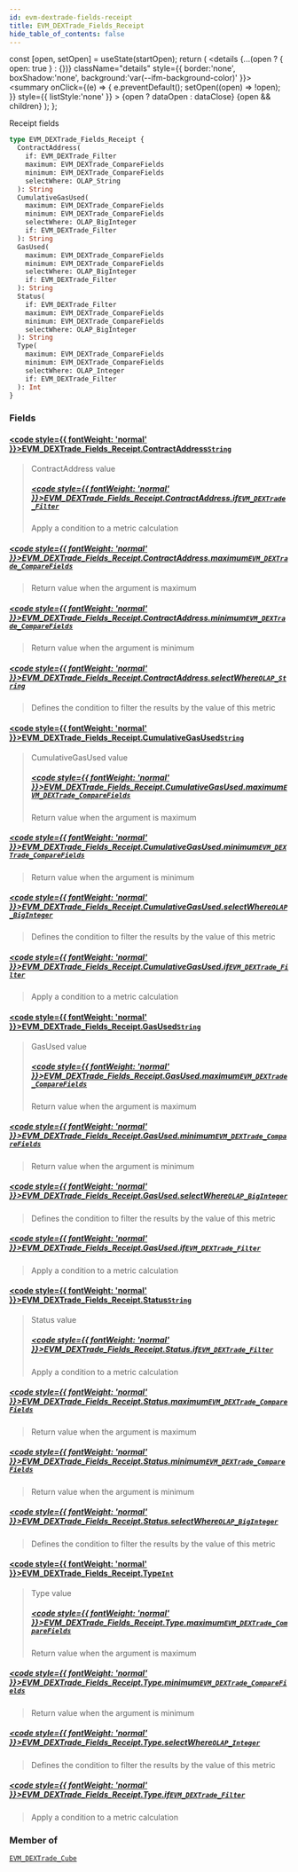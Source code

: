 ```yaml
---
id: evm-dextrade-fields-receipt
title: EVM_DEXTrade_Fields_Receipt
hide_table_of_contents: false
---
```







  const [open, setOpen] = useState(startOpen);
  return (
    <details {...(open ? { open: true } : {})} className="details" style={{ border:'none', boxShadow:'none', background:'var(--ifm-background-color)' }}>
      <summary
        onClick={(e) => {
          e.preventDefault();
          setOpen((open) => !open);
        }}
        style={{ listStyle:'none' }}
      >
      {open ? dataOpen : dataClose}
      </summary>
      {open && children}
    </details>
  );
};








Receipt fields


```graphql
type EVM_DEXTrade_Fields_Receipt {
  ContractAddress(
    if: EVM_DEXTrade_Filter
    maximum: EVM_DEXTrade_CompareFields
    minimum: EVM_DEXTrade_CompareFields
    selectWhere: OLAP_String
  ): String
  CumulativeGasUsed(
    maximum: EVM_DEXTrade_CompareFields
    minimum: EVM_DEXTrade_CompareFields
    selectWhere: OLAP_BigInteger
    if: EVM_DEXTrade_Filter
  ): String
  GasUsed(
    maximum: EVM_DEXTrade_CompareFields
    minimum: EVM_DEXTrade_CompareFields
    selectWhere: OLAP_BigInteger
    if: EVM_DEXTrade_Filter
  ): String
  Status(
    if: EVM_DEXTrade_Filter
    maximum: EVM_DEXTrade_CompareFields
    minimum: EVM_DEXTrade_CompareFields
    selectWhere: OLAP_BigInteger
  ): String
  Type(
    maximum: EVM_DEXTrade_CompareFields
    minimum: EVM_DEXTrade_CompareFields
    selectWhere: OLAP_Integer
    if: EVM_DEXTrade_Filter
  ): Int
}
```




### Fields

#### [<code style={{ fontWeight: 'normal' }}>EVM_DEXTrade_Fields_Receipt.<b>ContractAddress</b></code>](#)<Bullet />[`String`](/docs/graphql-reference/scalars/string) <Badge class="badge badge--secondary" text="scalar"/> 
> 
> 
> ContractAddress value
> ##### [<code style={{ fontWeight: 'normal' }}>EVM_DEXTrade_Fields_Receipt.ContractAddress.<b>if</b></code>](#)<Bullet />[`EVM_DEXTrade_Filter`](/docs/graphql-reference/inputs/evm-dextrade-filter) <Badge class="badge badge--secondary" text="input"/> 
> 
> 
> Apply a condition to a metric calculation
> 

##### [<code style={{ fontWeight: 'normal' }}>EVM_DEXTrade_Fields_Receipt.ContractAddress.<b>maximum</b></code>](#)<Bullet />[`EVM_DEXTrade_CompareFields`](/docs/graphql-reference/enums/evm-dextrade-compare-fields) <Badge class="badge badge--secondary" text="enum"/> 
> 
> 
> Return value when the argument is maximum
> 

##### [<code style={{ fontWeight: 'normal' }}>EVM_DEXTrade_Fields_Receipt.ContractAddress.<b>minimum</b></code>](#)<Bullet />[`EVM_DEXTrade_CompareFields`](/docs/graphql-reference/enums/evm-dextrade-compare-fields) <Badge class="badge badge--secondary" text="enum"/> 
> 
> 
> Return value when the argument is minimum
> 

##### [<code style={{ fontWeight: 'normal' }}>EVM_DEXTrade_Fields_Receipt.ContractAddress.<b>selectWhere</b></code>](#)<Bullet />[`OLAP_String`](/docs/graphql-reference/inputs/olap-string) <Badge class="badge badge--secondary" text="input"/> 
> 
> 
> Defines the condition to filter the results by the value of this metric
> 

#### [<code style={{ fontWeight: 'normal' }}>EVM_DEXTrade_Fields_Receipt.<b>CumulativeGasUsed</b></code>](#)<Bullet />[`String`](/docs/graphql-reference/scalars/string) <Badge class="badge badge--secondary" text="scalar"/> 
> 
> 
> CumulativeGasUsed value
> ##### [<code style={{ fontWeight: 'normal' }}>EVM_DEXTrade_Fields_Receipt.CumulativeGasUsed.<b>maximum</b></code>](#)<Bullet />[`EVM_DEXTrade_CompareFields`](/docs/graphql-reference/enums/evm-dextrade-compare-fields) <Badge class="badge badge--secondary" text="enum"/> 
> 
> 
> Return value when the argument is maximum
> 

##### [<code style={{ fontWeight: 'normal' }}>EVM_DEXTrade_Fields_Receipt.CumulativeGasUsed.<b>minimum</b></code>](#)<Bullet />[`EVM_DEXTrade_CompareFields`](/docs/graphql-reference/enums/evm-dextrade-compare-fields) <Badge class="badge badge--secondary" text="enum"/> 
> 
> 
> Return value when the argument is minimum
> 

##### [<code style={{ fontWeight: 'normal' }}>EVM_DEXTrade_Fields_Receipt.CumulativeGasUsed.<b>selectWhere</b></code>](#)<Bullet />[`OLAP_BigInteger`](/docs/graphql-reference/inputs/olap-big-integer) <Badge class="badge badge--secondary" text="input"/> 
> 
> 
> Defines the condition to filter the results by the value of this metric
> 

##### [<code style={{ fontWeight: 'normal' }}>EVM_DEXTrade_Fields_Receipt.CumulativeGasUsed.<b>if</b></code>](#)<Bullet />[`EVM_DEXTrade_Filter`](/docs/graphql-reference/inputs/evm-dextrade-filter) <Badge class="badge badge--secondary" text="input"/> 
> 
> 
> Apply a condition to a metric calculation
> 

#### [<code style={{ fontWeight: 'normal' }}>EVM_DEXTrade_Fields_Receipt.<b>GasUsed</b></code>](#)<Bullet />[`String`](/docs/graphql-reference/scalars/string) <Badge class="badge badge--secondary" text="scalar"/> 
> 
> 
> GasUsed value
> ##### [<code style={{ fontWeight: 'normal' }}>EVM_DEXTrade_Fields_Receipt.GasUsed.<b>maximum</b></code>](#)<Bullet />[`EVM_DEXTrade_CompareFields`](/docs/graphql-reference/enums/evm-dextrade-compare-fields) <Badge class="badge badge--secondary" text="enum"/> 
> 
> 
> Return value when the argument is maximum
> 

##### [<code style={{ fontWeight: 'normal' }}>EVM_DEXTrade_Fields_Receipt.GasUsed.<b>minimum</b></code>](#)<Bullet />[`EVM_DEXTrade_CompareFields`](/docs/graphql-reference/enums/evm-dextrade-compare-fields) <Badge class="badge badge--secondary" text="enum"/> 
> 
> 
> Return value when the argument is minimum
> 

##### [<code style={{ fontWeight: 'normal' }}>EVM_DEXTrade_Fields_Receipt.GasUsed.<b>selectWhere</b></code>](#)<Bullet />[`OLAP_BigInteger`](/docs/graphql-reference/inputs/olap-big-integer) <Badge class="badge badge--secondary" text="input"/> 
> 
> 
> Defines the condition to filter the results by the value of this metric
> 

##### [<code style={{ fontWeight: 'normal' }}>EVM_DEXTrade_Fields_Receipt.GasUsed.<b>if</b></code>](#)<Bullet />[`EVM_DEXTrade_Filter`](/docs/graphql-reference/inputs/evm-dextrade-filter) <Badge class="badge badge--secondary" text="input"/> 
> 
> 
> Apply a condition to a metric calculation
> 

#### [<code style={{ fontWeight: 'normal' }}>EVM_DEXTrade_Fields_Receipt.<b>Status</b></code>](#)<Bullet />[`String`](/docs/graphql-reference/scalars/string) <Badge class="badge badge--secondary" text="scalar"/> 
> 
> 
> Status value
> ##### [<code style={{ fontWeight: 'normal' }}>EVM_DEXTrade_Fields_Receipt.Status.<b>if</b></code>](#)<Bullet />[`EVM_DEXTrade_Filter`](/docs/graphql-reference/inputs/evm-dextrade-filter) <Badge class="badge badge--secondary" text="input"/> 
> 
> 
> Apply a condition to a metric calculation
> 

##### [<code style={{ fontWeight: 'normal' }}>EVM_DEXTrade_Fields_Receipt.Status.<b>maximum</b></code>](#)<Bullet />[`EVM_DEXTrade_CompareFields`](/docs/graphql-reference/enums/evm-dextrade-compare-fields) <Badge class="badge badge--secondary" text="enum"/> 
> 
> 
> Return value when the argument is maximum
> 

##### [<code style={{ fontWeight: 'normal' }}>EVM_DEXTrade_Fields_Receipt.Status.<b>minimum</b></code>](#)<Bullet />[`EVM_DEXTrade_CompareFields`](/docs/graphql-reference/enums/evm-dextrade-compare-fields) <Badge class="badge badge--secondary" text="enum"/> 
> 
> 
> Return value when the argument is minimum
> 

##### [<code style={{ fontWeight: 'normal' }}>EVM_DEXTrade_Fields_Receipt.Status.<b>selectWhere</b></code>](#)<Bullet />[`OLAP_BigInteger`](/docs/graphql-reference/inputs/olap-big-integer) <Badge class="badge badge--secondary" text="input"/> 
> 
> 
> Defines the condition to filter the results by the value of this metric
> 

#### [<code style={{ fontWeight: 'normal' }}>EVM_DEXTrade_Fields_Receipt.<b>Type</b></code>](#)<Bullet />[`Int`](/docs/graphql-reference/scalars/int) <Badge class="badge badge--secondary" text="scalar"/> 
> 
> 
> Type value
> ##### [<code style={{ fontWeight: 'normal' }}>EVM_DEXTrade_Fields_Receipt.Type.<b>maximum</b></code>](#)<Bullet />[`EVM_DEXTrade_CompareFields`](/docs/graphql-reference/enums/evm-dextrade-compare-fields) <Badge class="badge badge--secondary" text="enum"/> 
> 
> 
> Return value when the argument is maximum
> 

##### [<code style={{ fontWeight: 'normal' }}>EVM_DEXTrade_Fields_Receipt.Type.<b>minimum</b></code>](#)<Bullet />[`EVM_DEXTrade_CompareFields`](/docs/graphql-reference/enums/evm-dextrade-compare-fields) <Badge class="badge badge--secondary" text="enum"/> 
> 
> 
> Return value when the argument is minimum
> 

##### [<code style={{ fontWeight: 'normal' }}>EVM_DEXTrade_Fields_Receipt.Type.<b>selectWhere</b></code>](#)<Bullet />[`OLAP_Integer`](/docs/graphql-reference/inputs/olap-integer) <Badge class="badge badge--secondary" text="input"/> 
> 
> 
> Defines the condition to filter the results by the value of this metric
> 

##### [<code style={{ fontWeight: 'normal' }}>EVM_DEXTrade_Fields_Receipt.Type.<b>if</b></code>](#)<Bullet />[`EVM_DEXTrade_Filter`](/docs/graphql-reference/inputs/evm-dextrade-filter) <Badge class="badge badge--secondary" text="input"/> 
> 
> 
> Apply a condition to a metric calculation
> 



### Member of

[`EVM_DEXTrade_Cube`](/docs/graphql-reference/objects/evm-dextrade-cube)  <Badge class="badge badge--secondary" text="object"/>


